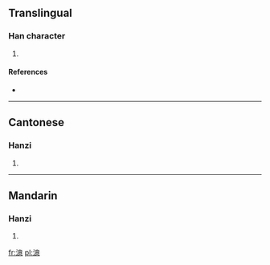 ==Translingual==

===Han character===
{{Han char|rn=85|rad=水|as=13|sn=16|four=3013<sub>6</sub>|canj=水卜廿心 (EYTP)}}

# {{defn|Han|sort=水13}}

====References====
* {{Han ref|kx=0654.010|dkj=18422|dj=1064.020|hdz=31764.030|uh=6FBA|ud=28602|bh=E9F9|bd=59897}}

----

==Cantonese==

===Hanzi===
{{yue-hanzi|jyut=|y=yik1}}

# {{defn|lang=yue|sort=水13}}

----

==Mandarin==

===Hanzi===
{{cmn-hanzi|pin=[[jiāo]] ([[jiao1]]), [[jiào]] ([[jiao4]]), [[yì]] ([[yi4]])|wg=chiao<sup>1</sup>, chiao<sup>4</sup>, i<sup>4</sup>}}

# {{defn|lang=cmn|sort=水13}}

[[fr:澺]]
[[pl:澺]]